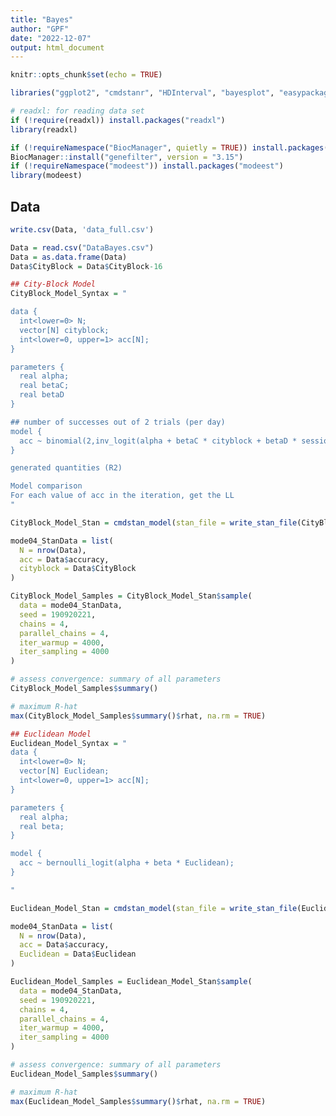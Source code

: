 ```yaml
---
title: "Bayes"
author: "GPF"
date: "2022-12-07"
output: html_document
---
```


```r
knitr::opts_chunk$set(echo = TRUE)
```

```r
libraries("ggplot2", "cmdstanr", "HDInterval", "bayesplot", "easypackages")

# readxl: for reading data set
if (!require(readxl)) install.packages("readxl")
library(readxl)

if (!requireNamespace("BiocManager", quietly = TRUE)) install.packages("BiocManager")
BiocManager::install("genefilter", version = "3.15")
if (!requireNamespace("modeest")) install.packages("modeest")
library(modeest)
```

## Data
```r
write.csv(Data, 'data_full.csv')
```



```r
Data = read.csv("DataBayes.csv")
Data = as.data.frame(Data)
Data$CityBlock = Data$CityBlock-16
```


```r
## City-Block Model
CityBlock_Model_Syntax = "

data {
  int<lower=0> N;
  vector[N] cityblock;
  int<lower=0, upper=1> acc[N];
}

parameters {
  real alpha;
  real betaC;
  real betaD
}

## number of successes out of 2 trials (per day)
model {
  acc ~ binomial(2,inv_logit(alpha + betaC * cityblock + betaD * session));
}

generated quantities (R2)

Model comparison
For each value of acc in the iteration, get the LL
"
```

```r
CityBlock_Model_Stan = cmdstan_model(stan_file = write_stan_file(CityBlock_Model_Syntax))

mode04_StanData = list(
  N = nrow(Data),
  acc = Data$accuracy,
  cityblock = Data$CityBlock
)

CityBlock_Model_Samples = CityBlock_Model_Stan$sample(
  data = mode04_StanData,
  seed = 190920221,
  chains = 4,
  parallel_chains = 4,
  iter_warmup = 4000,
  iter_sampling = 4000
)

# assess convergence: summary of all parameters
CityBlock_Model_Samples$summary()

# maximum R-hat
max(CityBlock_Model_Samples$summary()$rhat, na.rm = TRUE)
```


```r
## Euclidean Model
Euclidean_Model_Syntax = "
data {
  int<lower=0> N;
  vector[N] Euclidean;
  int<lower=0, upper=1> acc[N];
}

parameters {
  real alpha;
  real beta;
}

model {
  acc ~ bernoulli_logit(alpha + beta * Euclidean);
}

"

Euclidean_Model_Stan = cmdstan_model(stan_file = write_stan_file(Euclidean_Model_Syntax))

mode04_StanData = list(
  N = nrow(Data),
  acc = Data$accuracy,
  Euclidean = Data$Euclidean
)

Euclidean_Model_Samples = Euclidean_Model_Stan$sample(
  data = mode04_StanData,
  seed = 190920221,
  chains = 4,
  parallel_chains = 4,
  iter_warmup = 4000,
  iter_sampling = 4000
)

# assess convergence: summary of all parameters
Euclidean_Model_Samples$summary()

# maximum R-hat
max(Euclidean_Model_Samples$summary()$rhat, na.rm = TRUE)
```
